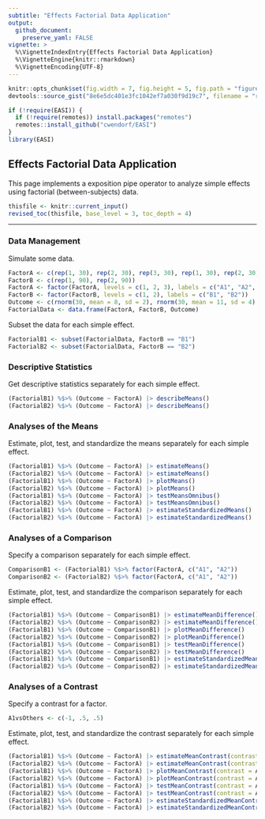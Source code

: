 ```yaml
---
subtitle: "Effects Factorial Data Application"
output:
  github_document:
    preserve_yaml: FALSE
vignette: >
  %\VignetteIndexEntry{Effects Factorial Data Application}
  %\VignetteEngine{knitr::rmarkdown}
  %\VignetteEncoding{UTF-8}
---
```


```r
knitr::opts_chunk$set(fig.width = 7, fig.height = 5, fig.path = "figures/", echo = TRUE, warning = FALSE, message = FALSE)
devtools::source_gist("8e6e5dc401e3fc1042ef7a030f9d19c7", filename = "revised_toc.R")
```

```r
if (!require(EASI)) {
  if (!require(remotes)) install.packages("remotes")
  remotes::install_github("cwendorf/EASI")
}
library(EASI)
```

## Effects Factorial Data Application

This page implements a exposition pipe operator to analyze simple effects using factorial (between-subjects) data.

```r
thisfile <- knitr::current_input()
revised_toc(thisfile, base_level = 3, toc_depth = 4)
```

---

### Data Management

Simulate some data.
```r
FactorA <- c(rep(1, 30), rep(2, 30), rep(3, 30), rep(1, 30), rep(2, 30), rep(3, 30))
FactorB <- c(rep(1, 90), rep(2, 90))
FactorA <- factor(FactorA, levels = c(1, 2, 3), labels = c("A1", "A2", "A3"))
FactorB <- factor(FactorB, levels = c(1, 2), labels = c("B1", "B2"))
Outcome <- c(rnorm(30, mean = 8, sd = 2), rnorm(30, mean = 11, sd = 4), rnorm(30, mean = 12, sd = 4), rnorm(30, mean = 8, sd = 2), rnorm(30, mean = 8, sd = 3), rnorm(30, mean = 7, sd = 4))
FactorialData <- data.frame(FactorA, FactorB, Outcome)
```
Subset the data for each simple effect.
```r
FactorialB1 <- subset(FactorialData, FactorB == "B1")
FactorialB2 <- subset(FactorialData, FactorB == "B2")
```

### Descriptive Statistics

Get descriptive statistics separately for each simple effect.
```r
(FactorialB1) %$>% (Outcome ~ FactorA) |> describeMeans()
(FactorialB2) %$>% (Outcome ~ FactorA) |> describeMeans()
```

### Analyses of the Means

Estimate, plot, test, and standardize the means separately for each simple effect.
```r
(FactorialB1) %$>% (Outcome ~ FactorA) |> estimateMeans()
(FactorialB2) %$>% (Outcome ~ FactorA) |> estimateMeans()
(FactorialB1) %$>% (Outcome ~ FactorA) |> plotMeans()
(FactorialB2) %$>% (Outcome ~ FactorA) |> plotMeans()
(FactorialB1) %$>% (Outcome ~ FactorA) |> testMeansOmnibus()
(FactorialB2) %$>% (Outcome ~ FactorA) |> testMeansOmnibus()
(FactorialB1) %$>% (Outcome ~ FactorA) |> estimateStandardizedMeans()
(FactorialB2) %$>% (Outcome ~ FactorA) |> estimateStandardizedMeans()
```

### Analyses of a Comparison

Specify a comparison separately for each simple effect.
```r
ComparisonB1 <- (FactorialB1) %$>% factor(FactorA, c("A1", "A2"))
ComparisonB2 <- (FactorialB2) %$>% factor(FactorA, c("A1", "A2"))
```

Estimate, plot, test, and standardize the comparison separately for each simple effect.
```r
(FactorialB1) %$>% (Outcome ~ ComparisonB1) |> estimateMeanDifference()
(FactorialB2) %$>% (Outcome ~ ComparisonB2) |> estimateMeanDifference()
(FactorialB1) %$>% (Outcome ~ ComparisonB1) |> plotMeanDifference()
(FactorialB2) %$>% (Outcome ~ ComparisonB2) |> plotMeanDifference()
(FactorialB1) %$>% (Outcome ~ ComparisonB1) |> testMeanDifference()
(FactorialB2) %$>% (Outcome ~ ComparisonB2) |> testMeanDifference()
(FactorialB1) %$>% (Outcome ~ ComparisonB1) |> estimateStandardizedMeanDifference()
(FactorialB2) %$>% (Outcome ~ ComparisonB2) |> estimateStandardizedMeanDifference()
```

### Analyses of a Contrast

Specify a contrast for a factor.
```r
A1vsOthers <- c(-1, .5, .5)
```

Estimate, plot, test, and standardize the contrast separately for each simple effect.
```r
(FactorialB1) %$>% (Outcome ~ FactorA) |> estimateMeanContrast(contrast = A1vsOthers)
(FactorialB2) %$>% (Outcome ~ FactorA) |> estimateMeanContrast(contrast = A1vsOthers)
(FactorialB1) %$>% (Outcome ~ FactorA) |> plotMeanContrast(contrast = A1vsOthers)
(FactorialB2) %$>% (Outcome ~ FactorA) |> plotMeanContrast(contrast = A1vsOthers)
(FactorialB1) %$>% (Outcome ~ FactorA) |> testMeanContrast(contrast = A1vsOthers)
(FactorialB2) %$>% (Outcome ~ FactorA) |> testMeanContrast(contrast = A1vsOthers)
(FactorialB1) %$>% (Outcome ~ FactorA) |> estimateStandardizedMeanContrast(contrast = A1vsOthers)
(FactorialB2) %$>% (Outcome ~ FactorA) |> estimateStandardizedMeanContrast(contrast = A1vsOthers)
```

